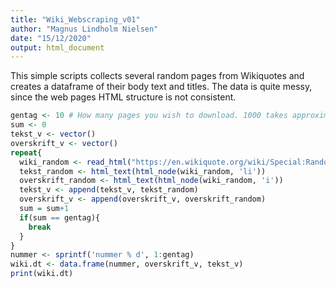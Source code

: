 ---
title: "Wiki_Webscraping_v01"
author: "Magnus Lindholm Nielsen"
date: "15/12/2020"
output: html_document
---
This simple scripts collects several random pages from Wikiquotes and creates a dataframe
of their body text and titles. The data is quite messy, since the web pages HTML structure
is not consistent.

```{r}
gentag <- 10 # How many pages you wish to download. 1000 takes approximately 10-15 minutes.
sum <- 0
tekst_v <- vector()
overskrift_v <- vector()
repeat{
  wiki_random <- read_html("https://en.wikiquote.org/wiki/Special:Random")
  tekst_random <- html_text(html_node(wiki_random, 'li'))
  overskrift_random <- html_text(html_node(wiki_random, 'i'))
  tekst_v <- append(tekst_v, tekst_random)
  overskrift_v <- append(overskrift_v, overskrift_random)
  sum = sum+1
  if(sum == gentag){
    break
  }
}
nummer <- sprintf('nummer % d', 1:gentag)
wiki.dt <- data.frame(nummer, overskrift_v, tekst_v)
print(wiki.dt)


```

